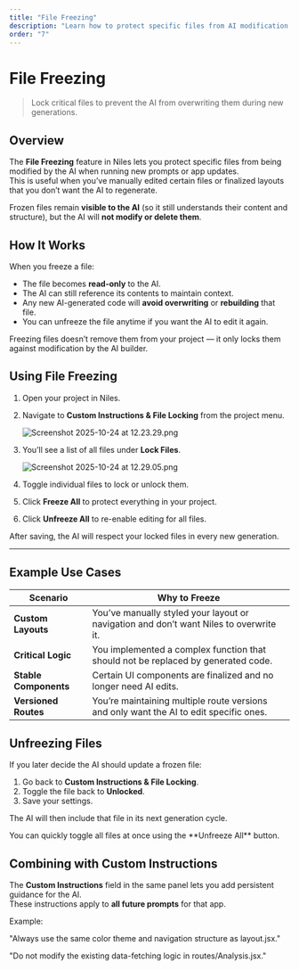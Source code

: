 ```yaml
---
title: "File Freezing"
description: "Learn how to protect specific files from AI modification in your Niles app."
order: "7"
---
```


# File Freezing

> Lock critical files to prevent the AI from overwriting them during new generations.

## Overview

The **File Freezing** feature in Niles lets you protect specific files from being modified by the AI when running new prompts or app updates.\
This is useful when you’ve manually edited certain files or finalized layouts that you don’t want the AI to regenerate.

Frozen files remain **visible to the AI** (so it still understands their content and structure), but the AI will **not modify or delete them**.

## How It Works

When you freeze a file:

- The file becomes **read-only** to the AI.
- The AI can still reference its contents to maintain context.
- Any new AI-generated code will **avoid overwriting** or **rebuilding** that file.
- You can unfreeze the file anytime if you want the AI to edit it again.

<Note>
   Freezing files doesn’t remove them from your project — it only locks them against modification by the AI builder. 
</Note>

## Using File Freezing

1. Open your project in Niles.
2. Navigate to **Custom Instructions & File Locking** from the project menu.

   ![Screenshot 2025-10-24 at 12.23.29.png](/images/Screenshot2025-10-24at12.23.29.png)
3. You’ll see a list of all files under **Lock Files**.

   ![Screenshot 2025-10-24 at 12.29.05.png](/images/Screenshot2025-10-24at12.29.05.png)
4. Toggle individual files to lock or unlock them.
5. Click **Freeze All** to protect everything in your project.
6. Click **Unfreeze All** to re-enable editing for all files.

After saving, the AI will respect your locked files in every new generation.

---

## Example Use Cases

| Scenario              | Why to Freeze                                                                          |
| --------------------- | -------------------------------------------------------------------------------------- |
| **Custom Layouts**    | You’ve manually styled your layout or navigation and don’t want Niles to overwrite it. |
| **Critical Logic**    | You implemented a complex function that should not be replaced by generated code.      |
| **Stable Components** | Certain UI components are finalized and no longer need AI edits.                       |
| **Versioned Routes**  | You’re maintaining multiple route versions and only want the AI to edit specific ones. |

## Unfreezing Files

If you later decide the AI should update a frozen file:

1. Go back to **Custom Instructions & File Locking**.
2. Toggle the file back to **Unlocked**.
3. Save your settings.

The AI will then include that file in its next generation cycle.

<Tip>
   You can quickly toggle all files at once using the **Unfreeze All** button. 
</Tip>

## Combining with Custom Instructions

The **Custom Instructions** field in the same panel lets you add persistent guidance for the AI.\
These instructions apply to **all future prompts** for that app.

Example:

"Always use the same color theme and navigation structure as layout.jsx."

"Do not modify the existing data-fetching logic in routes/Analysis.jsx."